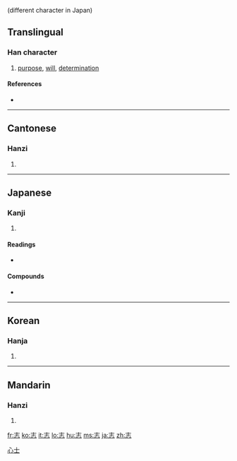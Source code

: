 {{also|誌}} (different character in Japan)
==Translingual==

===Han character===
{{Han char|rn=61|rad=心|as=03|sn=7|four=4033<sub>1</sub>|canj=土心 (GP)}}

# [[purpose]], [[will]], [[determination]]

====References====
* {{Han ref|kx=0376.210|dkj=10331|dj=0703.070|hdz=42269.040|uh=5FD7|ud=24535|bh=A7D3|bd=42963}}

----

==Cantonese==

===Hanzi===
{{yue-hanzi|jyut=|y=ji3|tra=誌}}

# {{defn|Cantonese}}

----

==Japanese==

===Kanji===
{{ja-kanji|grade=5|rs=心03}}

# {{defn|Japanese}}

====Readings====
* {{ja-readings|on=[[し]] (shi)|kun=[[こころざす]] (kokorozasu), [[こころざし]] (kokorozashi), [[しるす]] (shirusu)}}

====Compounds====
*{{term|意志||will, intent|tr=[[いし]], [[ishi]]|sc=Jpan|lang=ja}}

----

==Korean==

===Hanja===
{{ko-hanja|hangeul=지|eumhun=|rv=ji|mr=chi|y=ci}}

# {{defn|Korean}}

[[Category:CJKV simplified characters which already existed as traditional characters|心士]]

----

==Mandarin==

===Hanzi===
{{cmn-hanzi|tra=誌|pin=[[zhì]] ([[zhi4]])|wg=chih<sup>4</sup>}}

# {{defn|Mandarin}}

[[fr:志]]
[[ko:志]]
[[it:志]]
[[lo:志]]
[[hu:志]]
[[ms:志]]
[[ja:志]]
[[zh:志]]